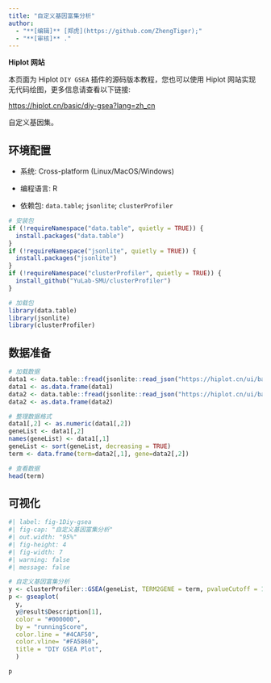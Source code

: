 ```yaml
---
title: "自定义基因富集分析"
author:
  - "**[编辑]** [郑虎](https://github.com/ZhengTiger);"
  - "**[审核]** ."
---
```


::: callout-note
**Hiplot 网站**

本页面为 Hiplot `DIY GSEA` 插件的源码版本教程，您也可以使用 Hiplot 网站实现无代码绘图，更多信息请查看以下链接:

<https://hiplot.cn/basic/diy-gsea?lang=zh_cn>
:::

自定义基因集。

## 环境配置

-   系统: Cross-platform (Linux/MacOS/Windows)

-   编程语言: R

-   依赖包: `data.table`; `jsonlite`; `clusterProfiler`

```r
# 安装包
if (!requireNamespace("data.table", quietly = TRUE)) {
  install.packages("data.table")
}
if (!requireNamespace("jsonlite", quietly = TRUE)) {
  install.packages("jsonlite")
}
if (!requireNamespace("clusterProfiler", quietly = TRUE)) {
  install_github("YuLab-SMU/clusterProfiler")
}

# 加载包
library(data.table)
library(jsonlite)
library(clusterProfiler)
```

## 数据准备

```r
# 加载数据
data1 <- data.table::fread(jsonlite::read_json("https://hiplot.cn/ui/basic/diy-gsea/data.json")$exampleData$textarea[[1]])
data1 <- as.data.frame(data1)
data2 <- data.table::fread(jsonlite::read_json("https://hiplot.cn/ui/basic/diy-gsea/data.json")$exampleData$textarea[[2]])
data2 <- as.data.frame(data2)

# 整理数据格式
data1[,2] <- as.numeric(data1[,2])
geneList <- data1[,2]
names(geneList) <- data1[,1]
geneList <- sort(geneList, decreasing = TRUE)
term <- data.frame(term=data2[,1], gene=data2[,2])

# 查看数据
head(term)
```

## 可视化

```r
#| label: fig-1Diy-gsea
#| fig-cap: "自定义基因富集分析"
#| out.width: "95%"
#| fig-height: 4
#| fig-width: 7
#| warning: false
#| message: false

# 自定义基因富集分析
y <- clusterProfiler::GSEA(geneList, TERM2GENE = term, pvalueCutoff = 1)
p <- gseaplot(
  y,
  y@result$Description[1],
  color = "#000000",
  by = "runningScore",
  color.line = "#4CAF50",
  color.vline= "#FA5860",
  title = "DIY GSEA Plot",
  )

p
```


